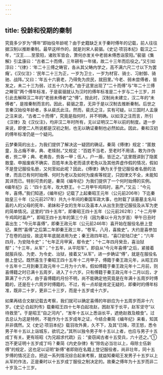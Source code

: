 ```yaml
---
---
---
```

title: 役龄和役期的秦制
---



究竟多少岁为“傅年”即始役年龄呢？由于史籍缺乏关于秦时傅年的记载，前人往往据汉制以推断秦制。最早这样作的，就是刘宋人裴骃。《史记·项羽本纪》载汉之二年，“汉王……至荥阳，诸败军皆会，萧何亦发关中老弱未傅悉诣荥阳。”裴骃《集解》引孟康曰：“古者二十而傅，三年耕有一年储，故二十三年而后役之。”又引如淳曰：“《律》：‘年二十三傅之畴官，各从其父畴内学之，高不满六尺二寸以下为罢癃’。《汉仪注》：‘民年二十三为正，一岁为卫士，一岁为材官、骑士、习射御、骑驰、战阵。’又曰：‘年五十六衰老，乃得免为庶民，就田里。’今老、弱未尝傅者，皆发之，未二十三为弱，过五十六为老。”由于这里出现了“二十而傅”与“年二十三傅之畴官”两个傅年标准，于是裴骃就认为汉时的傅年标准是二十岁与二十三岁，并引此去解释汉二年的“老弱未傅者”之“傅”。按此时，汉制尚未建立，汉二年的“未傅者”，是按秦制而言的。因此，裴骃之意，无异于是以汉制去推断秦制。后世之言秦汉始役年龄者，多从裴氏此注。然而，裴氏之注，实有可疑。以三国时人孟康之注来说，“古者二十而傅”，究竟是指何时，并不明确。以如淳之注而言，所引《汉律》及《汉仪注》，均非汉二年时所有，无以证明汉二年以前的制度。退一步来说，即使二人所说都是汉初之制，也无以确证秦制也必然如此。因此，秦和汉初的傅年标准仍是一个疑问。

云梦秦简的出土，为我们提供了解决这一疑团的确证。秦简《傅律》规定：“匿敖童，及占癃不审，典、老赎耐。”又规定：“百姓不当老，至老时不用请，敢为诈伪者，赀二甲；典、老弗告，赀各一甲；伍人，户一盾，皆迁之。”这里既讲到了隐匿敖童、申报废疾不确实、百姓年未及老而请求老免以及其他弄虚作假的情况，假如不是登记服役名册，又何至如此呢？因此，《傅律》确为关于登记服役者名册的法律，而且已有何时始傅、何时为老以及如何为废疾等规定，只因律文不全，未能知其详而已。特别可贵的是，秦简《编年纪》为我们提供了一个何时始傅的实例。《编年纪》云：“四十五年，攻大野王。十二月甲午鸡鸣时，喜产。”又云：“今元年，喜傅。”我们知道，《编年纪》记载了上起秦昭王元年（公元前206年）下迄秦始皇三十年（公元前217年）共九十年间的秦国军政大事，也附载了该墓墓主名叫喜的人的父母的死年、弟妹和子女的生年以及喜本人从出生到登记服役及从军为吏的简单情况。这里的“四十五年”，即秦昭王四十五年（公元前262年）；“十二月甲午鸡鸣时喜产”，即昭王四十五年的第三个月（因为秦以十月为岁首）甲午日丑时喜出生；“今元年喜傅”，即秦王政元年（公元前246年）喜开始在服役名册上登记。果然“喜傅”之后第二年即秦王政三年，“卷军。八月，喜揄史”。大约是喜参加了在卷的战役，故这年年底就进用为史；秦王政四年初，“喜□安陆□史”；“六年四月，为安陆令史”；“七年正月甲寅，鄢令史”；“十二年四月癸丑，喜治狱鄢”；“十三年，从军”；“十五年，从平阳军”。即自从“今元年喜傅”之后，紧接着就服兵役、为吏、为令史、治狱，接着又“从军”，进一步确证“傅”，就是在服役名册上登记。既然喜生于秦昭王四十五年十二月甲子，傅籍于秦王政元年，从昭王四十五年十二月到秦王政元年十二月为十六年。假如傅籍于秦王政元年十二月前，则喜傅籍之时已满十五周岁，进入了十六岁。只有傅籍于秦王政元年十二月以后，才算满了十六岁。由于喜傅籍的月份不明，尚不能确定他究竟是在年满十五周岁时傅籍的，还是在十六周岁时傅籍的。不过，有一点却是肯定无疑的，即秦时的傅年标准，既非二十岁，更非二十三岁，而是十五岁或十六岁。

如果再结合文献记载去考察，我们就可以确定喜傅的年龄应为十五周岁而非十六岁。《史记·白起列传》载秦昭王四十七年白起攻赵，困赵军于长平，赵军坚守“以待救至”。于是昭王“自之河内”，“发年十五以上悉诣长平，遮绝赵救及粮食”。过去总认为这是特例，不能作为十五岁成年之证，今结合秦简《编年纪》来看，知其并非偶然。又《史记·项羽本纪》载羽攻外黄，久不下，及其“已降，项王怒，悉令男子年十五以上诣城东，欲坑之。”其所以独令男子年十五以上者，也应与男子十五成丁有关。更有班昭《为兄超求代疏》云：“妾窃闻古者十五受兵，六十还之。”①岂不更证明十五岁成丁吗？秦简《内史杂律》有“除佐必当壮以上，毋除士伍新傅”的规定，这也足以证明“新傅”者即刚在名籍上登记服役者，尚非壮年，同十五岁傅的情况正合。把这一系列情况综合起来考察，就益知秦昭王发男子十五岁以上从军的作法，正是秦时以十五岁成丁服役之制决定的。故秦之傅年为十五岁而非二十岁及二十三岁。